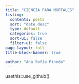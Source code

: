 ```yaml
---
title: "CIENCIA PARA MORTALES"
listing:
  contents: posts
  sort: "date desc"
  type: default
  categories: true
  sort-ui: false
  filter-ui: false
page-layout: full
title-block-banner: true

author: "Ana Sofía Pineda"
---
```


usethis::use_github()

